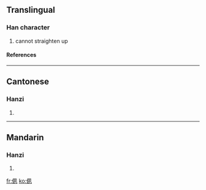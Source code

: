 ==Translingual==
===Han character===
{{Han char|rn=9|rad=人|as=06|sn=8|four=|canj=人竹弓弓 (OHNN)}}
# cannot straighten up
====References====
{{Han ref|kx=0100.050|hdz=10151.010|uh=3449|ud=13385}}

----
==Cantonese==
===Hanzi===
{{yue-hanzi|jyut=|y=chuk1}}
# {{defn|Cantonese}}

----
==Mandarin==
===Hanzi===
{{cmn-hanzi|pin=[[sù]] ([[su4]])|wg=su<sup>4</sup>}}
# {{defn|Mandarin}}

[[fr:㑉]]
[[ko:㑉]]